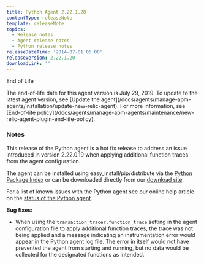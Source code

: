 ```yaml
---
title: Python Agent 2.22.1.20
contentType: releaseNote
template: releaseNote
topics:
  - Release notes
  - Agent release notes
  - Python release notes
releaseDateTime: '2014-07-01 06:00'
releaseVersion: 2.22.1.20
downloadLink: ''
---
```


End of Life

<Callout variant="important">
  The end-of-life date for this agent version is July 29, 2019. To update to the latest agent version, see [Update the agent](/docs/agents/manage-apm-agents/installation/update-new-relic-agent). For more information, see [End-of-life policy](/docs/agents/manage-apm-agents/maintenance/new-relic-agent-plugin-end-life-policy).
</Callout>

### Notes

This release of the Python agent is a hot fix release to address an issue introduced in version 2.22.0.19 when applying additional function traces from the agent configuration.

The agent can be installed using easy_install/pip/distribute via the [Python Package Index](https://pypi.python.org/pypi/newrelic) or can be downloaded directly from our [download site](http://download.newrelic.com/python_agent/release/).

For a list of known issues with the Python agent see our online help article on the [status of the Python agent](https://newrelic.com/docs/python/status-of-python-agent).

**Bug fixes:**

* When using the `transaction_tracer.function_trace` setting in the agent configuration file to apply additional function traces, the trace was not being applied and a message indicating an instrumentation error would appear in the Python agent log file. The error in itself would not have prevented the agent from starting and running, but no data would be collected for the designated functions as intended.
